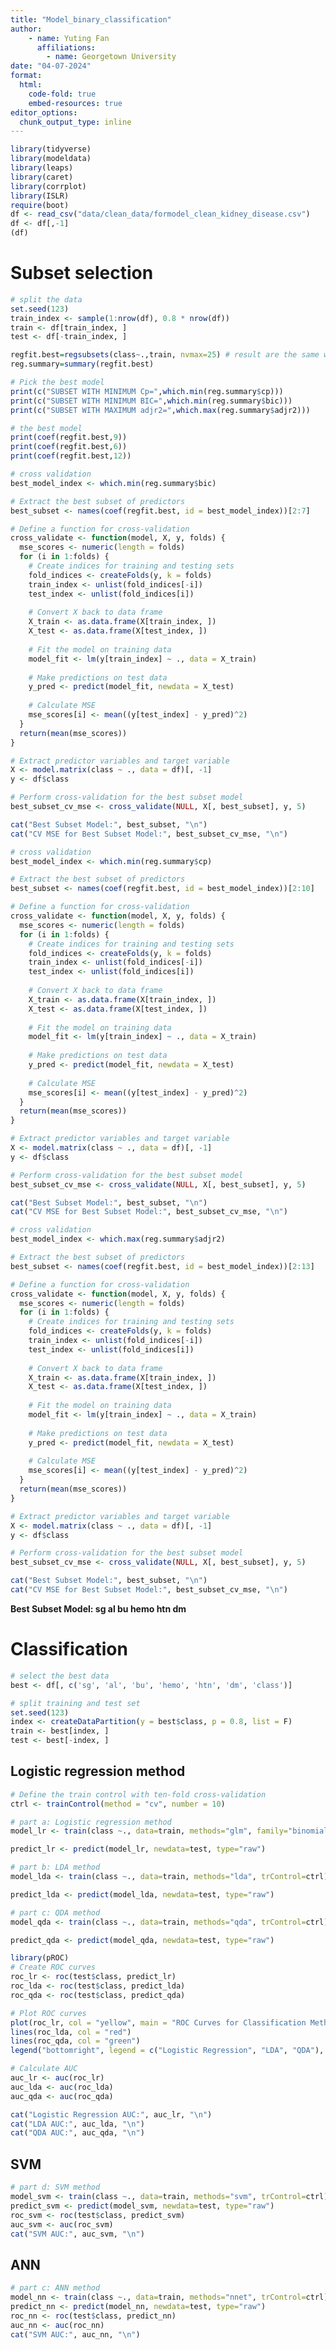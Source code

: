 ```yaml
---
title: "Model_binary_classification"
author:
    - name: Yuting Fan
      affiliations:
        - name: Georgetown University
date: "04-07-2024"
format:  
  html:
    code-fold: true
    embed-resources: true
editor_options: 
  chunk_output_type: inline
---
```


```r
library(tidyverse)
library(modeldata)
library(leaps)
library(caret)
library(corrplot)
library(ISLR) 
require(boot)
df <- read_csv("data/clean_data/formodel_clean_kidney_disease.csv")
df <- df[,-1]
(df)
```
# Subset selection
```r
# split the data
set.seed(123)
train_index <- sample(1:nrow(df), 0.8 * nrow(df))
train <- df[train_index, ]
test <- df[-train_index, ]
```

```r
regfit.best=regsubsets(class~.,train, nvmax=25) # result are the same with method forward/backward
reg.summary=summary(regfit.best)

# Pick the best model
print(c("SUBSET WITH MINIMUM Cp=",which.min(reg.summary$cp)))
print(c("SUBSET WITH MINIMUM BIC=",which.min(reg.summary$bic)))
print(c("SUBSET WITH MAXIMUM adjr2=",which.max(reg.summary$adjr2)))

# the best model
print(coef(regfit.best,9))
print(coef(regfit.best,6))
print(coef(regfit.best,12))
```
```r
# cross validation
best_model_index <- which.min(reg.summary$bic)

# Extract the best subset of predictors
best_subset <- names(coef(regfit.best, id = best_model_index))[2:7]

# Define a function for cross-validation
cross_validate <- function(model, X, y, folds) {
  mse_scores <- numeric(length = folds)
  for (i in 1:folds) {
    # Create indices for training and testing sets
    fold_indices <- createFolds(y, k = folds)
    train_index <- unlist(fold_indices[-i])
    test_index <- unlist(fold_indices[i])
    
    # Convert X back to data frame
    X_train <- as.data.frame(X[train_index, ])
    X_test <- as.data.frame(X[test_index, ])
    
    # Fit the model on training data
    model_fit <- lm(y[train_index] ~ ., data = X_train)
    
    # Make predictions on test data
    y_pred <- predict(model_fit, newdata = X_test)
    
    # Calculate MSE
    mse_scores[i] <- mean((y[test_index] - y_pred)^2)
  }
  return(mean(mse_scores))
}

# Extract predictor variables and target variable
X <- model.matrix(class ~ ., data = df)[, -1]
y <- df$class

# Perform cross-validation for the best subset model
best_subset_cv_mse <- cross_validate(NULL, X[, best_subset], y, 5)

cat("Best Subset Model:", best_subset, "\n")
cat("CV MSE for Best Subset Model:", best_subset_cv_mse, "\n")
```

```r
# cross validation
best_model_index <- which.min(reg.summary$cp)

# Extract the best subset of predictors
best_subset <- names(coef(regfit.best, id = best_model_index))[2:10]

# Define a function for cross-validation
cross_validate <- function(model, X, y, folds) {
  mse_scores <- numeric(length = folds)
  for (i in 1:folds) {
    # Create indices for training and testing sets
    fold_indices <- createFolds(y, k = folds)
    train_index <- unlist(fold_indices[-i])
    test_index <- unlist(fold_indices[i])
    
    # Convert X back to data frame
    X_train <- as.data.frame(X[train_index, ])
    X_test <- as.data.frame(X[test_index, ])
    
    # Fit the model on training data
    model_fit <- lm(y[train_index] ~ ., data = X_train)
    
    # Make predictions on test data
    y_pred <- predict(model_fit, newdata = X_test)
    
    # Calculate MSE
    mse_scores[i] <- mean((y[test_index] - y_pred)^2)
  }
  return(mean(mse_scores))
}

# Extract predictor variables and target variable
X <- model.matrix(class ~ ., data = df)[, -1]
y <- df$class

# Perform cross-validation for the best subset model
best_subset_cv_mse <- cross_validate(NULL, X[, best_subset], y, 5)

cat("Best Subset Model:", best_subset, "\n")
cat("CV MSE for Best Subset Model:", best_subset_cv_mse, "\n")
```

```r
# cross validation
best_model_index <- which.max(reg.summary$adjr2)

# Extract the best subset of predictors
best_subset <- names(coef(regfit.best, id = best_model_index))[2:13]

# Define a function for cross-validation
cross_validate <- function(model, X, y, folds) {
  mse_scores <- numeric(length = folds)
  for (i in 1:folds) {
    # Create indices for training and testing sets
    fold_indices <- createFolds(y, k = folds)
    train_index <- unlist(fold_indices[-i])
    test_index <- unlist(fold_indices[i])
    
    # Convert X back to data frame
    X_train <- as.data.frame(X[train_index, ])
    X_test <- as.data.frame(X[test_index, ])
    
    # Fit the model on training data
    model_fit <- lm(y[train_index] ~ ., data = X_train)
    
    # Make predictions on test data
    y_pred <- predict(model_fit, newdata = X_test)
    
    # Calculate MSE
    mse_scores[i] <- mean((y[test_index] - y_pred)^2)
  }
  return(mean(mse_scores))
}

# Extract predictor variables and target variable
X <- model.matrix(class ~ ., data = df)[, -1]
y <- df$class

# Perform cross-validation for the best subset model
best_subset_cv_mse <- cross_validate(NULL, X[, best_subset], y, 5)

cat("Best Subset Model:", best_subset, "\n")
cat("CV MSE for Best Subset Model:", best_subset_cv_mse, "\n")
```

**Best Subset Model: sg al bu hemo htn dm** 

# Classification
```r
# select the best data
best <- df[, c('sg', 'al', 'bu', 'hemo', 'htn', 'dm', 'class')]

# split training and test set
set.seed(123)
index <- createDataPartition(y = best$class, p = 0.8, list = F)
train <- best[index, ]
test <- best[-index, ]
```

## Logistic regression method
```r
# Define the train control with ten-fold cross-validation
ctrl <- trainControl(method = "cv", number = 10)

# part a: Logistic regression method
model_lr <- train(class ~., data=train, methods="glm", family="binomial", trControl=ctrl)

predict_lr <- predict(model_lr, newdata=test, type="raw")

# part b: LDA method
model_lda <- train(class ~., data=train, methods="lda", trControl=ctrl)

predict_lda <- predict(model_lda, newdata=test, type="raw")

# part c: QDA method
model_qda <- train(class ~., data=train, methods="qda", trControl=ctrl)

predict_qda <- predict(model_qda, newdata=test, type="raw")

library(pROC)
# Create ROC curves
roc_lr <- roc(test$class, predict_lr)
roc_lda <- roc(test$class, predict_lda)
roc_qda <- roc(test$class, predict_qda)

# Plot ROC curves
plot(roc_lr, col = "yellow", main = "ROC Curves for Classification Methods")
lines(roc_lda, col = "red")
lines(roc_qda, col = "green")
legend("bottomright", legend = c("Logistic Regression", "LDA", "QDA"), col = c("yellow", "red", "green"), lty = 1)

# Calculate AUC
auc_lr <- auc(roc_lr)
auc_lda <- auc(roc_lda)
auc_qda <- auc(roc_qda)

cat("Logistic Regression AUC:", auc_lr, "\n")
cat("LDA AUC:", auc_lda, "\n")
cat("QDA AUC:", auc_qda, "\n")
```

## SVM
```r
# part d: SVM method
model_svm <- train(class ~., data=train, methods="svm", trControl=ctrl)
predict_svm <- predict(model_svm, newdata=test, type="raw")
roc_svm <- roc(test$class, predict_svm)
auc_svm <- auc(roc_svm)
cat("SVM AUC:", auc_svm, "\n")
```

## ANN
```r
# part c: ANN method
model_nn <- train(class ~., data=train, methods="nnet", trControl=ctrl)
predict_nn <- predict(model_nn, newdata=test, type="raw")
roc_nn <- roc(test$class, predict_nn)
auc_nn <- auc(roc_nn)
cat("SVM AUC:", auc_nn, "\n")
```
